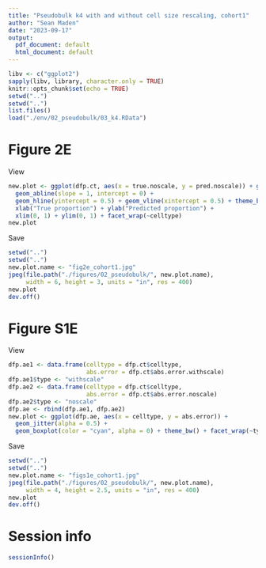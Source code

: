 ```yaml
---
title: "Pseudobulk k4 with and without cell size rescaling, cohort1"
author: "Sean Maden"
date: "2023-09-17"
output:
  pdf_document: default
  html_document: default
---
```


```r
libv <- c("ggplot2")
sapply(libv, library, character.only = TRUE)
knitr::opts_chunk$set(echo = TRUE)
setwd("..")
setwd("..")
list.files()
load("./env/02_pseudobulk/03_k4.RData")
```

# Figure 2E 

View

```r
new.plot <- ggplot(dfp.ct, aes(x = true.noscale, y = pred.noscale)) + geom_point() + 
  geom_abline(slope = 1, intercept = 0) + 
  geom_hline(yintercept = 0.5) + geom_vline(xintercept = 0.5) + theme_bw() +
  xlab("True proportion") + ylab("Predicted proportion") +
  xlim(0, 1) + ylim(0, 1) + facet_wrap(~celltype)
new.plot
```
Save

```r
setwd("..")
setwd("..")
new.plot.name <- "fig2e_cohort1.jpg"
jpeg(file.path("./figures/02_pseudobulk/", new.plot.name), 
     width = 6, height = 3, units = "in", res = 400)
new.plot
dev.off()
```

# Figure S1E

View

```r
dfp.ae1 <- data.frame(celltype = dfp.ct$celltype,
                      abs.error = dfp.ct$abs.error.withscale)
dfp.ae1$type <- "withscale"
dfp.ae2 <- data.frame(celltype = dfp.ct$celltype,
                      abs.error = dfp.ct$abs.error.noscale)
dfp.ae2$type <- "noscale"
dfp.ae <- rbind(dfp.ae1, dfp.ae2)
new.plot <- ggplot(dfp.ae, aes(x = celltype, y = abs.error)) + 
  geom_jitter(alpha = 0.5) + 
  geom_boxplot(color = "cyan", alpha = 0) + theme_bw() + facet_wrap(~type)
```

Save

```r
setwd("..")
setwd("..")
new.plot.name <- "figs1e_cohort1.jpg"
jpeg(file.path("./figures/02_pseudobulk/", new.plot.name), 
     width = 4, height = 2.5, units = "in", res = 400)
new.plot
dev.off()
```

# Session info

```r
sessionInfo()
```

